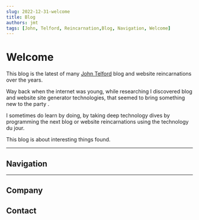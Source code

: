 ```yaml
---
slug: 2022-12-31-welcome
title: Blog
authors: jmt
tags: [John, Telford, Reincarnation,Blog, Navigation, Welcome]
---
```



<Version components={props.components} />

# Welcome

This blog is the latest of many [John Telford](https://johntelford.com) blog and website reincarnations over the years. 

Way back when the internet was young, while researching I discovered blog and website site generator technologies, that seemed to bring something new to the party .

I sometimes do learn by doing, by taking deep technology dives by programming the next blog or website reincarnations using the technology du jour.

This blog is about interesting things found.

---


## Navigation


<Navigation components={props.components} />

---

## Company


<Company components={props.components} />

## Contact


<Contact components={props.components} />

